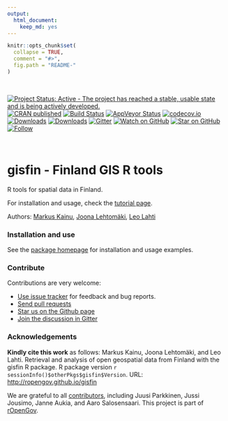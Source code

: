 ```yaml
---
output: 
  html_document: 
    keep_md: yes
---
```



```r
knitr::opts_chunk$set(
  collapse = TRUE,
  comment = "#>",
  fig.path = "README-"
)
```

<br>

[![Project Status: Active - The project has reached a stable, usable state and is being actively developed.](http://www.repostatus.org/badges/latest/active.svg)](http://www.repostatus.org/#active)
[![CRAN published](http://www.r-pkg.org/badges/version/gisfin)](http://www.r-pkg.org/pkg/gisfin)
[![Build Status](https://api.travis-ci.org/rOpenGov/gisfin.png)](https://travis-ci.org/rOpenGov/gisfin)
[![AppVeyor Status](https://ci.appveyor.com/api/projects/status/github/rOpenGov/gisfin?branch=master&svg=true)](https://ci.appveyor.com/project/rOpenGov/gisfin)
[![codecov.io](https://codecov.io/github/rOpenGov/gisfin/coverage.svg?branch=master)](https://codecov.io/github/rOpenGov/gisfin?branch=master)
[![Downloads](http://cranlogs.r-pkg.org/badges/grand-total/gisfin)](https://cran.r-project.org/package=gisfin)
[![Downloads](http://cranlogs.r-pkg.org/badges/gisfin)](https://cran.r-project.org/package=gisfin)
[![Gitter](https://badges.gitter.im/rOpenGov/gisfin.svg)](https://gitter.im/rOpenGov/gisfin?utm_source=badge&utm_medium=badge&utm_campaign=pr-badge)
[![Watch on GitHub][github-watch-badge]][github-watch]
[![Star on GitHub][github-star-badge]][github-star]
[![Follow](https://img.shields.io/twitter/follow/ropengov.svg?style=social)](https://twitter.com/intent/follow?screen_name=ropengov)

<br/>

gisfin - Finland GIS R tools
======

<!-- README.md is generated from README.Rmd. Please edit that file -->

R tools for spatial data in Finland.

For installation and usage, check the [tutorial page](https://github.com/rOpenGov/gisfin/blob/master/vignettes/gisfin_tutorial.md). 

Authors: [Markus Kainu](https://github.com/muuankarski), [Joona Lehtomäki](https://github.com/jlehtoma), [Leo Lahti](https://github.com/antagomir)



### Installation and use

See the [package homepage](http://ropengov.github.io/gisfin) for installation and usage examples.


### Contribute

Contributions are very welcome:

  * [Use issue tracker](https://github.com/ropengov/gisfin/issues) for feedback and bug reports.
  * [Send pull requests](https://github.com/ropengov/gisfin/)
  * [Star us on the Github page](https://github.com/ropengov/gisfin)
  * [Join the discussion in Gitter](https://gitter.im/rOpenGov/gisfin)


### Acknowledgements

**Kindly cite this work** as follows: Markus Kainu, Joona Lehtomäki, and Leo Lahti. Retrieval and analysis of open geospatial data from Finland with the gisfin R package. R package version `r sessionInfo()$otherPkgs$gisfin$Version`. URL: [http://ropengov.github.io/gisfin](http://ropengov.github.io/gisfin)

We are grateful to all [contributors](https://github.com/rOpenGov/gisfin/graphs/contributors), including Juusi Parkkinen, Jussi Jousimo, Janne Aukia, and Aaro Salosensaari. This project is part of [rOpenGov](http://ropengov.github.io).


[github-watch-badge]: https://img.shields.io/github/watchers/ropengov/eurostat.svg?style=social
[github-watch]: https://github.com/ropengov/eurostat/watchers
[github-star-badge]: https://img.shields.io/github/stars/ropengov/eurostat.svg?style=social
[github-star]: https://github.com/ropengov/eurostat/stargazers
[twitter]: https://twitter.com/intent/tweet?text=Check%20out%20eurostat!%20%E2%9C%A8%20Recognize%20all%20contributors,%20not%20just%20the%20ones%20who%20commit%20code%20%E2%9C%A8%20https://github.com/ropengov/eurostat%20%F0%9F%A4%97
[twitter-badge]: https://img.shields.io/twitter/url/https/github.com/ropengov/eurostat.svg?style=social


